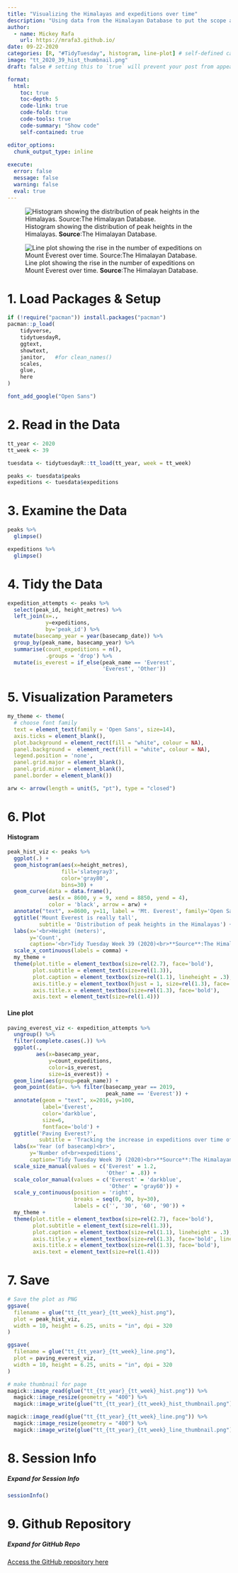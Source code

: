 ```yaml
---
title: "Visualizing the Himalayas and expeditions over time"
description: "Using data from the Himalayan Database to put the scope and expedition activity into perspective"
author:
  - name: Mickey Rafa
    url: https://mrafa3.github.io/
date: 09-22-2020
categories: [R, "#TidyTuesday", histogram, line-plot] # self-defined categories
image: "tt_2020_39_hist_thumbnail.png"
draft: false # setting this to `true` will prevent your post from appearing on your listing page until you're ready!

format:
  html:
    toc: true
    toc-depth: 5
    code-link: true
    code-fold: true
    code-tools: true
    code-summary: "Show code"
    self-contained: true

editor_options: 
  chunk_output_type: inline
  
execute: 
  error: false
  message: false
  warning: false
  eval: true
---
```


![Histogram showing the distribution of peak heights in the Himalayas. **Source**:The Himalayan Database.](tt_2020_39_hist.png){#fig-1}

![Line plot showing the rise in the number of expeditions on Mount Everest over time. **Source**:The Himalayan Database.](tt_2020_39_line.png){#fig-2}

# 1. Load Packages & Setup

```r
if (!require("pacman")) install.packages("pacman")
pacman::p_load(
    tidyverse,
    tidytuesdayR,
    ggtext,
    showtext,
    janitor,   #for clean_names()
    scales,
    glue,
    here
)    

font_add_google("Open Sans")
```

# 2. Read in the Data

```r
tt_year <- 2020
tt_week <- 39

tuesdata <- tidytuesdayR::tt_load(tt_year, week = tt_week)

peaks <- tuesdata$peaks
expeditions <- tuesdata$expeditions
```

# 3. Examine the Data 

```r
peaks %>% 
  glimpse()

expeditions %>% 
  glimpse()
```

# 4. Tidy the Data 

```r
expedition_attempts <- peaks %>% 
  select(peak_id, height_metres) %>% 
  left_join(x=.,
            y=expeditions,
            by='peak_id') %>% 
  mutate(basecamp_year = year(basecamp_date)) %>% 
  group_by(peak_name, basecamp_year) %>% 
  summarise(count_expeditions = n(),
            .groups = 'drop') %>% 
  mutate(is_everest = if_else(peak_name == 'Everest',
                              'Everest', 'Other'))
```

# 5. Visualization Parameters 

```r
my_theme <- theme(
  # choose font family
  text = element_text(family = 'Open Sans', size=14), 
  axis.ticks = element_blank(), 
  plot.background = element_rect(fill = "white", colour = NA),
  panel.background =  element_rect(fill = "white", colour = NA), 
  legend.position = 'none',
  panel.grid.major = element_blank(),
  panel.grid.minor = element_blank(),
  panel.border = element_blank())

arw <- arrow(length = unit(5, "pt"), type = "closed")
```

# 6. Plot 

#### Histogram 

```r
peak_hist_viz <- peaks %>% 
  ggplot(.) + 
  geom_histogram(aes(x=height_metres),
                 fill='slategray3',
                 color='gray80',
                 bins=30) + 
  geom_curve(data = data.frame(), 
             aes(x = 8600, y = 9, xend = 8850, yend = 4), 
             color = 'black', arrow = arw) +
  annotate("text", x=8600, y=11, label = 'Mt. Everest', family='Open Sans', size=7) + 
  ggtitle('Mount Everest is really tall',
          subtitle = 'Distribution of peak heights in the Himalayas') + 
  labs(x='<br>Height (meters)',
       y='Count',
       caption='<br>Tidy Tuesday Week 39 (2020)<br>**Source**:The Himalayan Database') + 
  scale_x_continuous(labels = comma) + 
  my_theme + 
  theme(plot.title = element_textbox(size=rel(2.7), face='bold'),
        plot.subtitle = element_text(size=rel(1.3)),
        plot.caption = element_textbox(size=rel(1.1), lineheight = .3),
        axis.title.y = element_textbox(hjust = 1, size=rel(1.3), face='bold'),
        axis.title.x = element_textbox(size=rel(1.3), face='bold'),
        axis.text = element_text(size=rel(1.4)))
```

#### Line plot 

```r
paving_everest_viz <- expedition_attempts %>%
  ungroup() %>% 
  filter(complete.cases(.)) %>% 
  ggplot(.,
         aes(x=basecamp_year,
             y=count_expeditions,
             color=is_everest,
             size=is_everest)) + 
  geom_line(aes(group=peak_name)) + 
  geom_point(data=. %>% filter(basecamp_year == 2019,
                               peak_name == 'Everest')) + 
  annotate(geom = "text", x=2016, y=100,
           label='Everest',
           color='darkblue',
           size=6,
           fontface='bold') + 
  ggtitle('Paving Everest?',
          subtitle = 'Tracking the increase in expeditions over time of Himalayan peaks') + 
  labs(x='Year (of basecamp)<br>',
       y='Number of<br>expeditions',
       caption='Tidy Tuesday Week 39 (2020)<br>**Source**:The Himalayan Database') + 
  scale_size_manual(values = c('Everest' = 1.2,
                               'Other' = .8)) + 
  scale_color_manual(values = c('Everest' = 'darkblue',
                                'Other' = 'gray60')) + 
  scale_y_continuous(position = 'right',
                     breaks = seq(0, 90, by=30),  
                     labels = c('', '30', '60', '90')) + 
  my_theme + 
  theme(plot.title = element_textbox(size=rel(2.7), face='bold'),
        plot.subtitle = element_text(size=rel(1.3)),
        plot.caption = element_textbox(size=rel(1.1), lineheight = .3),
        axis.title.y = element_textbox(size=rel(1.3), face='bold', lineheight = .3),
        axis.title.x = element_textbox(size=rel(1.3), face='bold'),
        axis.text = element_text(size=rel(1.4)))
```

# 7. Save 

```r
# Save the plot as PNG
ggsave(
  filename = glue("tt_{tt_year}_{tt_week}_hist.png"),
  plot = peak_hist_viz,
  width = 10, height = 6.25, units = "in", dpi = 320
)

ggsave(
  filename = glue("tt_{tt_year}_{tt_week}_line.png"),
  plot = paving_everest_viz,
  width = 10, height = 6.25, units = "in", dpi = 320
)

# make thumbnail for page
magick::image_read(glue("tt_{tt_year}_{tt_week}_hist.png")) %>%
  magick::image_resize(geometry = "400") %>%
  magick::image_write(glue("tt_{tt_year}_{tt_week}_hist_thumbnail.png"))

magick::image_read(glue("tt_{tt_year}_{tt_week}_line.png")) %>%
  magick::image_resize(geometry = "400") %>%
  magick::image_write(glue("tt_{tt_year}_{tt_week}_line_thumbnail.png"))
```

# 8. Session Info

::: {.callout-tip collapse="true"}
##### Expand for Session Info

```r
sessionInfo()
```
:::

# 9. Github Repository 

::: {.callout-tip collapse="true"}

##### Expand for GitHub Repo
 
[Access the GitHub repository here](https://github.com/mrafa3/mrafa3.github.io)
:::
